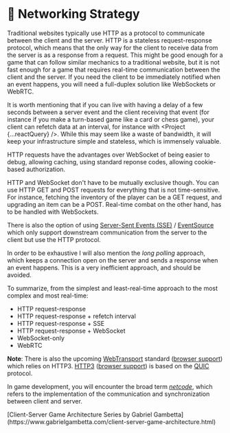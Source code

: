 
# 🤔 Networking Strategy

Traditional websites typically use HTTP as a protocol to communicate between the client and the server. HTTP is a stateless request-response protocol, which means that the only way for the client to receive data from the server is as a response from a request. This might be good enough for a game that can follow similar mechanics to a traditional website, but it is not fast enough for a game that requires real-time communication between the client and the server. If you need the client to be immediately notified when an event happens, you will need a full-duplex solution like WebSockets or WebRTC.

It is worth mentioning that if you can live with having a delay of a few seconds between a server event and the client receiving that event (for instance if you make a turn-based game like a card or chess game), your client can refetch data at an interval, for instance with <Project {...reactQuery} />. While this may seem like a waste of bandwidth, it will keep your infrastructure simple and stateless, which is immensely valuable.

HTTP requests have the advantages over WebSocket of being easier to debug, allowing caching, using standard reponse codes, allowing cookie-based authorization.

HTTP and WebSocket don't have to be mutually exclusive though. You can use HTTP GET and POST requests for everything that is not time-sensitive. For instance, fetching the inventory of the player can be a GET request, and upgrading an item can be a POST. Real-time combat on the other hand, has to be handled with WebSockets.

There is also the option of using [Server-Sent Events (SSE)](https://developer.mozilla.org/en-US/docs/Web/API/Server-sent_events) / [EventSource](https://developer.mozilla.org/en-US/docs/Web/API/EventSource) which only support downstream communication from the server to the client but use the HTTP protocol.

In order to be exhaustive I will also mention the _long polling_ approach, which keeps a connection open on the server and sends a response when an event happens. This is a very inefficient approach, and should be avoided.

To summarize, from the simplest and least-real-time approach to the most complex and most real-time:

- HTTP request-response
- HTTP request-response + refetch interval
- HTTP request-response + SSE
- HTTP request-response + WebSocket
- WebSocket-only
- WebRTC

**Note**: There is also the upcoming [WebTransport](https://web.dev/webtransport/) standard ([browser support](https://caniuse.com/webtransport)) which relies on HTTP3. [HTTP3](https://en.wikipedia.org/wiki/HTTP/3) ([browser support](https://caniuse.com/http3)) is based on the [QUIC](https://en.wikipedia.org/wiki/QUIC) protocol.

In game development, you will encounter the broad term [_netcode_](https://en.wikipedia.org/wiki/Netcode), which refers to the implementation of the communication and synchronization between client and server.

<Todo>
  [Client-Server Game Architecture Series by Gabriel
  Gambetta](https://www.gabrielgambetta.com/client-server-game-architecture.html)
</Todo>
